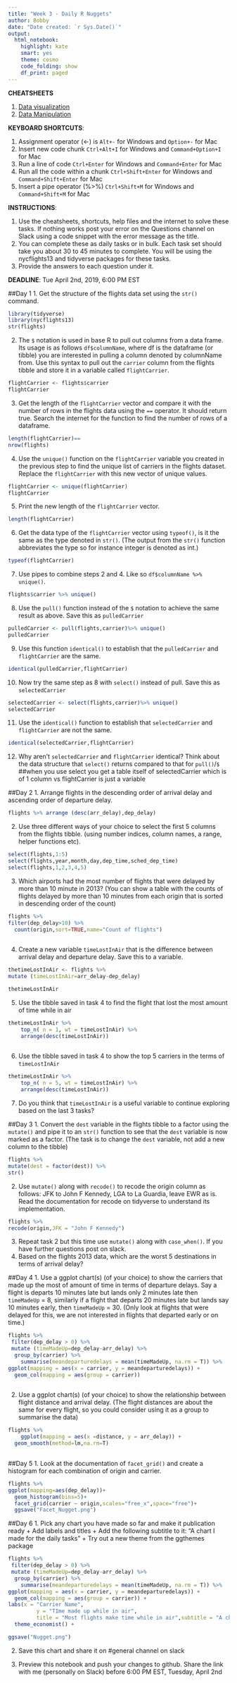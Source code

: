 ```yaml
---
title: "Week 3 - Daily R Nuggets"
author: Bobby
date: "Date created: `r Sys.Date()`"
output:
  html_notebook:
    highlight: kate
    smart: yes
    theme: cosmo
    code_folding: show
    df_print: paged
---
```

**CHEATSHEETS**

1. [Data visualization](https://github.com/rstudio/cheatsheets/blob/master/data-visualization-2.1.pdf)
2. [Data Manipulation](https://github.com/rstudio/cheatsheets/blob/master/data-transformation.pdf)

**KEYBOARD SHORTCUTS**:

1. Assignment operator (<-) is `Alt+-` for Windows and `Option+-` for Mac
2. Insert new code chunk `Ctrl+Alt+I` for Windows and `Command+Option+I` for Mac
3. Run a line of code `Ctrl+Enter` for Windows and `Command+Enter` for Mac
4. Run all the code within a chunk `Ctrl+Shift+Enter` for Windows and `Command+Shift+Enter` for Mac
5. Insert a pipe operator (%>%) `Ctrl+Shift+M` for Windows and `Command+Shift+M` for Mac

**INSTRUCTIONS**: 

1. Use the cheatsheets, shortcuts, help files and the internet to solve these tasks. If nothing works post your error on the Questions channel on Slack using a code snippet with the error message as the title.
2. You can complete these as daily tasks or in bulk. Each task set should take you about 30 to 45 minutes to complete. You will be using the nycflights13 and tidyverse packages for these tasks.
3. Provide the answers to each question under it. 

**DEADLINE**: Tue April 2nd, 2019, 6:00 PM EST

##Day 1
1. Get the structure of the flights data set using the `str()` command.
```r
library(tidyverse)
library(nycflights13)
str(flights)
```

2. The `$` notation is used in base R to pull out columns from a data frame. Its usage is as follows `df$columnName`, where df is the dataframe (or tibble) you are interested in pulling a column denoted by columnName from. Use this syntax to pull out the `carrier` column from the flights tibble and store it in a variable called `flightCarrier`.

```r

flightCarrier <- flights$carrier
flightCarrier
```


3. Get the length of the `flightCarrier` vector and compare it with the number of rows in the flights data using the `==` operator. It should return true. Search the internet for the function to find the number of rows of a dataframe.

```r
length(flightCarrier)==
nrow(flights)

```


4. Use the `unique()` function on the `flightCarrier` variable you created in the previous step to find the unique list of carriers in the flights dataset. Replace the `flightCarrier` with this new vector of unique values.
```r
flightCarrier <- unique(flightCarrier)
flightCarrier
```



5. Print the new length of the `flightCarrier` vector.
```r
length(flightCarrier)
```

6. Get the data type of the `flightCarrier` vector using `typeof()`, is it the same as the type denoted in `str()`. (The output from the `str()` function abbreviates the type so for instance integer is denoted as int.)
```r
typeof(flightCarrier)
```


7. Use pipes to combine steps 2 and 4. Like so `df$columnName %>% unique()`.

```r
flights$carrier %>% unique()
```

8. Use the `pull()` function instead of the `$` notation to achieve the same result as above. Save this as `pulledCarrier`
```r
pulledCarrier <- pull(flights,carrier)%>% unique()
pulledCarrier

```

9. Use this function `identical()` to establish that the `pulledCarrier` and `flightCarrier` are the same.
```r
identical(pulledCarrier,flightCarrier)
```

10. Now try the same step as 8 with `select()` instead of pull. Save this as `selectedCarrier`

```r
selectedCarrier <- select(flights,carrier)%>% unique()
selectedCarrier

```

11. Use the `identical()` function to establish that `selectedCarrier` and `flightCarrier` are not the same. 

```r
identical(selectedCarrier,flightCarrier)
```
12. Why aren't `selectedCarrier` and `flightCarrier` identical? Think about the data
structure that `select()` returns compared to that for `pull()`/`$`
##when you use select you get a table itself of selectedCarrier which is of 1 column vs  flightCarrier is just a variable

##Day 2
1. Arrange flights in the descending order of arrival delay and ascending order of departure delay.
```r
flights %>% arrange (desc(arr_delay),dep_delay)
```


2. Use three different ways of your choice to select the first 5 columns from the flights tibble. (using number indices, column names, a range, helper functions etc).
```r
select(flights,1:5)
select(flights,year,month,day,dep_time,sched_dep_time)
select(flights,1,2,3,4,5)
```


3. Which airports had the most number of flights that were delayed by more than 10 minute in 2013? (You can show a table with the counts of flights delayed by more than 10 minutes from each origin that is sorted in descending order of the count)

```r
flights %>% 
filter(dep_delay>10) %>% 
  count(origin,sort=TRUE,name="Count of flights")
  
```

4. Create a new variable `timeLostInAir` that is the difference between arrival delay and departure delay. Save this to a variable.
```r
thetimeLostInAir <- flights %>%
mutate (timeLostInAir=arr_delay-dep_delay)

thetimeLostInAir

```



5. Use the tibble saved in task 4 to find the flight that lost the most amount of time while in air
```r
thetimeLostInAir %>% 
    top_n( n = 1, wt = timeLostInAir) %>% 
    arrange(desc(timeLostInAir)) 
   
```


6. Use the tibble saved in task 4 to show the top 5 carriers in the terms of `timeLostInAir`
```r
thetimeLostInAir %>% 
    top_n( n = 5, wt = timeLostInAir) %>% 
    arrange(desc(timeLostInAir)) 
```

7. Do you think that `timeLostInAir` is a useful variable to continue exploring based on the last 3 tasks?

##Day 3
1. Convert the `dest` variable in the flights tibble to a factor using the `mutate()` and pipe it to an `str()` function to see that the `dest` variable is now marked as a factor. (The task is to change the `dest` variable, not add a new column to the tibble)
```r
flights %>% 
mutate(dest = factor(dest)) %>% 
str()
```

2. Use `mutate()` along with `recode()` to recode the origin column as follows: JFK to John F Kennedy, LGA to La Guardia, leave EWR as is. Read the documentation for recode on tidyverse to understand its implementation. 
```r
flights %>% 
recode(origin,JFK = "John F Kennedy")
```


3. Repeat task 2 but this time use `mutate()` along with `case_when()`. If you have further questions post on slack.
4. Based on the flights 2013 data, which are the worst 5 destinations in terms of arrival delay?

##Day 4
1. Use a ggplot chart(s) (of your choice) to show the carriers that made up the most of amount of time in terms of departure delays. Say a flight is departs 10 minutes late but lands only 2 minutes late then `timeMadeUp`  = 8, similarly if a flight that departs 20 minutes late but lands say 10 minutes early, then `timeMadeUp` = 30. (Only look at flights that were delayed for this, we are not interested in flights that departed early or on time.)

```r
flights %>% 
 filter(dep_delay > 0) %>%
 mutate (timeMadeUp=dep_delay-arr_delay) %>% 
  group_by(carrier) %>% 
    summarise(meandeparturedelays = mean(timeMadeUp, na.rm = T)) %>% 
ggplot(mapping = aes(x = carrier, y = meandeparturedelays)) +
  geom_col(mapping = aes(group = carrier)) 
 

```

2. Use a ggplot chart(s) (of your choice) to show the relationship between flight distance and arrival delay. (The flight distances are about the same for every flight, so you could consider using it as a group to summarise the data)

```r
flights %>% 
    ggplot(mapping = aes(x =distance, y = arr_delay)) +
  geom_smooth(method=lm,na.rm=T)
 

```


##Day 5
1. Look at the documentation of `facet_grid()` and create a histogram for each combination of origin and carrier.
```r
flights %>% 
ggplot(mapping=aes(dep_delay))+
  geom_histogram(bins=5)+
  facet_grid(carrier ~ origin,scales="free_x",space="free")+
  ggsave("Facet_Nugget.png")
```



##Day 6
1. Pick any chart you have made so far and make it publication ready
    + Add labels and titles
    + Add the following subtitle to it: "A chart I made for the daily tasks"
    + Try out a new theme from the ggthemes package

```r
flights %>% 
 filter(dep_delay > 0) %>%
 mutate (timeMadeUp=dep_delay-arr_delay) %>% 
  group_by(carrier) %>% 
    summarise(meandeparturedelays = mean(timeMadeUp, na.rm = T)) %>% 
ggplot(mapping = aes(x = carrier, y = meandeparturedelays)) +
  geom_col(mapping = aes(group = carrier)) +
labs(x = "Carrier Name",
         y = "TIme made up while in air",
         title = "Most flights make time while in air",subtitle = "A chart I made for the daily tasks")+
  theme_economist() +

ggsave("Nugget.png")

```


2. Save this chart and share it on #general channel on slack


3. Preview this notebook and push your changes to github. Share the link with me (personally on Slack) before 6:00 PM EST, Tuesday, April 2nd


